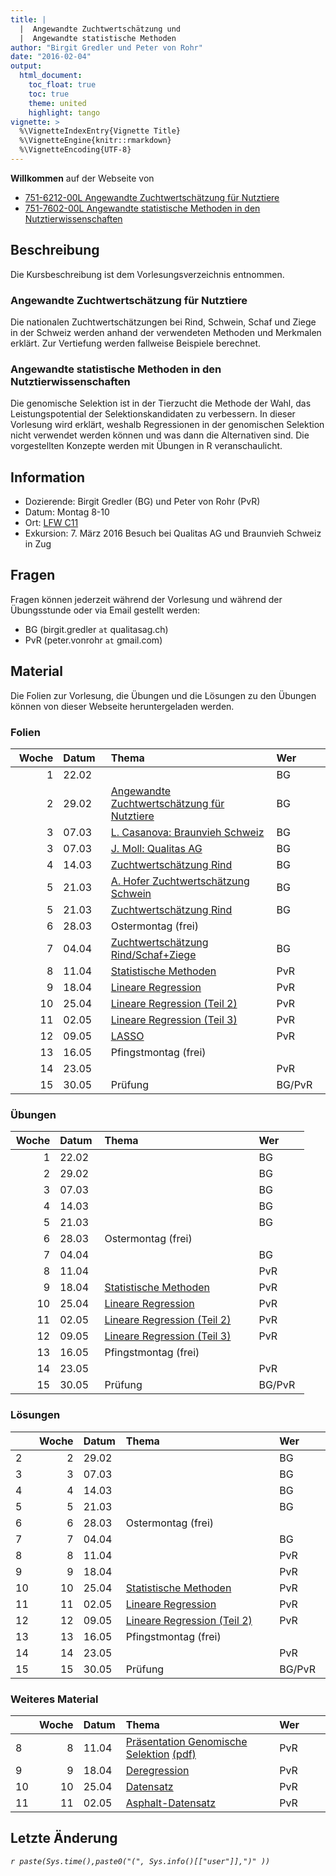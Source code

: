 ```yaml
---
title: |
  |  Angewandte Zuchtwertschätzung und 
  |  Angewandte statistische Methoden
author: "Birgit Gredler und Peter von Rohr"
date: "2016-02-04"
output: 
  html_document:
    toc_float: true
    toc: true
    theme: united
    highlight: tango
vignette: >
  %\VignetteIndexEntry{Vignette Title}
  %\VignetteEngine{knitr::rmarkdown}
  %\VignetteEncoding{UTF-8}
---
```


__Willkommen__ auf der Webseite von

- [751-6212-00L Angewandte Zuchtwertschätzung für Nutztiere](https://www.lehrbetrieb.ethz.ch/edoz/kommLerneinheitPre.do?i=0)
- [751-7602-00L	Angewandte statistische Methoden in den Nutztierwissenschaften](https://www.lehrbetrieb.ethz.ch/edoz/kommLehrveranstaltungPre.do?i=1&j=0)

## Beschreibung
Die Kursbeschreibung ist dem Vorlesungsverzeichnis entnommen.

### Angewandte Zuchtwertschätzung für Nutztiere
Die nationalen Zuchtwertschätzungen bei Rind, Schwein, Schaf und Ziege in der Schweiz werden anhand der verwendeten Methoden und Merkmalen erklärt. Zur Vertiefung werden fallweise Beispiele berechnet.

### Angewandte statistische Methoden in den Nutztierwissenschaften
Die genomische Selektion ist in der Tierzucht die Methode der Wahl, das Leistungspotential der Selektionskandidaten zu verbessern. In dieser Vorlesung wird erklärt, weshalb Regressionen in der genomischen Selektion nicht verwendet werden können und was dann die Alternativen sind. Die vorgestellten Konzepte werden mit Übungen in R veranschaulicht.

## Information
- Dozierende: Birgit Gredler (BG) und Peter von Rohr (PvR)
- Datum: Montag 8-10
- Ort: [LFW C11](http://www.mapsearch.ethz.ch/map/map.do?gebaeudeMap=LFW&lang=en)
- Exkursion: 7. März 2016 Besuch bei Qualitas AG und Braunvieh Schweiz in Zug

## Fragen
Fragen können jederzeit während der Vorlesung und während der Übungsstunde oder via Email gestellt werden: 

- BG (birgit.gredler `at` qualitasag.ch)
- PvR (peter.vonrohr `at` gmail.com)

## Material
Die Folien zur Vorlesung, die Übungen und die Lösungen zu den Übungen können von dieser Webseite heruntergeladen werden. 


### Folien

| Woche|Datum |Thema                |Wer    |
|-----:|:-----|:--------------------|:------|
|     1|22.02 |                     |BG     |
|     2|29.02 | [Angewandte Zuchtwertschätzung für Nutztiere](http://charlotte-ngs.github.io/GELASM/w2/Slides_20160222_Upload.pdf)                    |BG     |
|     3|07.03 |[L. Casanova: Braunvieh Schweiz](http://charlotte-ngs.github.io/GELASM/w3/Vortrag_BraunviehSchweizETHZ_StudentenMärz2016.pdf)                     |BG     |
|     3|07.03 |[J. Moll: Qualitas AG](http://charlotte-ngs.github.io/GELASM/w3/ETHZ_20160307.pptx.pdf)                     |BG     |
|     4|14.03 |[Zuchtwertschätzung Rind](http://charlotte-ngs.github.io/GELASM/w4/Slides_20160314.pptx.pdf)                     |BG     |
|     5|21.03 |[A. Hofer Zuchtwertschätzung Schwein](http://charlotte-ngs.github.io/GELASM/w5/ZuchtwertschätzungVorlesungETHZürich.pdf)                     |BG     |
|     5|21.03 |[Zuchtwertschätzung Rind](http://charlotte-ngs.github.io/GELASM/w5/Slides_20160321.pdf)                     |BG     |
|     6|28.03 |Ostermontag (frei)   |       |
|     7|04.04 |[Zuchtwertschätzung Rind/Schaf+Ziege](http://charlotte-ngs.github.io/GELASM/w7/Slides_20160404.pdf)                     |BG     |
|     8|11.04 | [Statistische Methoden](http://charlotte-ngs.github.io/GELASM/w8/asmas_w8_v1.pdf)  |PvR    |
|     9|18.04 | [Lineare Regression](http://charlotte-ngs.github.io/GELASM/w9/asmas_w9_v2.pdf)  |PvR    |
|    10|25.04 | [Lineare Regression (Teil 2)](http://charlotte-ngs.github.io/GELASM/w10/asmas_w10_v3.pdf) |PvR    |
|    11|02.05 | [Lineare Regression (Teil 3)](http://charlotte-ngs.github.io/GELASM/w11/asmas_w11_v4.pdf) |PvR    |
|    12|09.05 | [LASSO](http://charlotte-ngs.github.io/GELASM/w12/asmas_w12_v5.pdf) |PvR    |
|    13|16.05 |Pfingstmontag (frei) |       |
|    14|23.05 |                     |PvR    |
|    15|30.05 |Prüfung             |BG/PvR |


### Übungen

| Woche|Datum |Thema                |Wer    |
|-----:|:-----|:--------------------|:------|
|     1|22.02 |                     |BG     |
|     2|29.02 |                     |BG     |
|     3|07.03 |                     |BG     |
|     4|14.03 |                     |BG     |
|     5|21.03 |                     |BG     |
|     6|28.03 |Ostermontag (frei)   |       |
|     7|04.04 |                     |BG     |
|     8|11.04 |                     |PvR    |
|     9|18.04 | [Statistische Methoden](http://charlotte-ngs.github.io/GELASM/w9/asmas_w9_u1.pdf) |PvR    |
|    10|25.04 | [Lineare Regression](http://charlotte-ngs.github.io/GELASM/w10/asmas_w10_u2.pdf)  |PvR    |
|    11|02.05 | [Lineare Regression (Teil 2)](http://charlotte-ngs.github.io/GELASM/w11/asmas_w11_u3.pdf) |PvR    |
|    12|09.05 | [Lineare Regression (Teil 3)](http://charlotte-ngs.github.io/GELASM/w12/asmas_w12_u4.pdf) |PvR    |
|    13|16.05 |Pfingstmontag (frei) |       |
|    14|23.05 |                     |PvR    |
|    15|30.05 |Prüfung             |BG/PvR |


### Lösungen

|   | Woche|Datum |Thema                |Wer    |
|:--|-----:|:-----|:--------------------|:------|
|2  |     2|29.02 |                     |BG     |
|3  |     3|07.03 |                     |BG     |
|4  |     4|14.03 |                     |BG     |
|5  |     5|21.03 |                     |BG     |
|6  |     6|28.03 |Ostermontag (frei)   |       |
|7  |     7|04.04 |                     |BG     |
|8  |     8|11.04 |                     |PvR    |
|9  |     9|18.04 |                     |PvR    |
|10 |    10|25.04 | [Statistische Methoden](http://charlotte-ngs.github.io/GELASM/w9/asmas_w9_l1.pdf) |PvR    |
|11 |    11|02.05 | [Lineare Regression](http://charlotte-ngs.github.io/GELASM/w10/asmas_w10_l2.pdf) |PvR    |
|12 |    12|09.05 | [Lineare Regression (Teil 2)](http://charlotte-ngs.github.io/GELASM/w11/asmas_w11_l3.pdf)  |PvR    |
|13 |    13|16.05 |Pfingstmontag (frei) |       |
|14 |    14|23.05 |                     |PvR    |
|15 |    15|30.05 |Prüfung             |BG/PvR |


### Weiteres Material

|   | Woche|Datum |Thema                |Wer    |
|:--|-----:|:-----|:--------------------|:------|
|8  |     8|11.04 |[Präsentation Genomische Selektion](http://www.holstein.ch/medias/pdf/actualite/ad_2016_conf__rence_jacques_chesnais_-_d.ppt)  [(pdf)](http://charlotte-ngs.github.io/GELASM/w8/ad_2016_conf__rence_jacques_chesnais_-_d.pdf) |PvR    |
|9  |     9|18.04 |[Deregression](http://charlotte-ngs.github.io/GELASM/w9/DeRegressEbvSummaryGTF2009.pdf) |PvR    |
|10 |    10|25.04 |[Datensatz](http://charlotte-ngs.github.io/GELASM/w10/geno_sel_step1.csv) |PvR    |
|11 |    11|02.05 |[Asphalt-Datensatz](http://charlotte-ngs.github.io/GELASM/w11/asphalt.dat) |PvR    |

      
## Letzte Änderung
_`r paste(Sys.time(),paste0("(", Sys.info()[["user"]],")" ))`_

